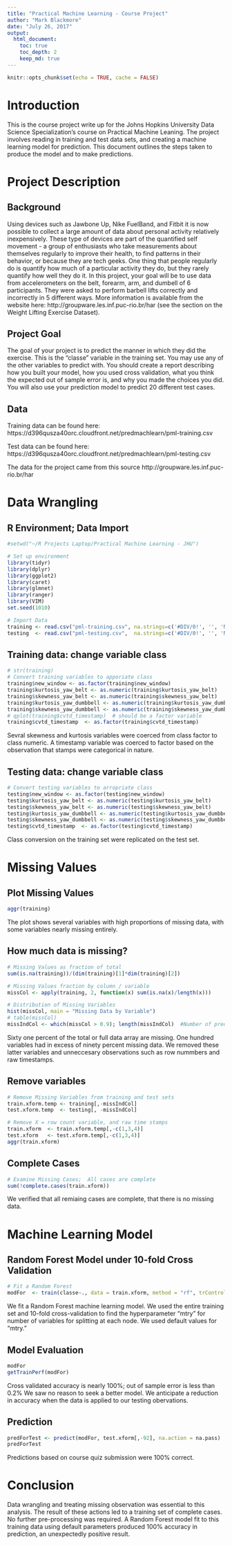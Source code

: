 ```yaml
---
title: "Practical Machine Learning - Course Project"
author: "Mark Blackmore"
date: "July 26, 2017"
output: 
  html_document:
    toc: true
    toc_depth: 2
    keep_md: true
---
```


```r
knitr::opts_chunk$set(echo = TRUE, cache = FALSE)
```
# Introduction
This is the course project write up for the Johns Hopkins University Data Science Specialization's course on Practical Machine Leaning.  The project involves reading in training and test data sets, and creating a machine learning model for prediction.  This document outlines the steps taken to produce the model and to make predictions.

# Project Description
## Background
Using devices such as Jawbone Up, Nike FuelBand, and Fitbit it is now possible to
collect a large amount of data about personal activity relatively inexpensively. These
type of devices are part of the quantified self movement - a group of enthusiasts who
take measurements about themselves regularly to improve their health, to find patterns
in their behavior, or because they are tech geeks. One thing that people regularly do is quantify how much of a particular activity they do, but they rarely quantify how well they do it. In this project, your goal will be to use data from accelerometers on the belt, forearm, arm, and dumbell of 6 participants. They were asked to perform barbell lifts correctly and incorrectly in 5 different ways. More information is available from the website here: http://groupware.les.inf.puc-rio.br/har (see the section on the Weight Lifting Exercise Dataset).

## Project Goal
The goal of your project is to predict the manner in which they did the exercise. This
is the "classe" variable in the training set. You may use any of the other variables to
predict with. You should create a report describing how you built your model, how you
used cross validation, what you think the expected out of sample error is, and why you
made the choices you did. You will also use your prediction model to predict 20 different test cases.

## Data
Training data can be found here:
https://d396qusza40orc.cloudfront.net/predmachlearn/pml-training.csv

Test data can be found here:
https://d396qusza40orc.cloudfront.net/predmachlearn/pml-testing.csv

The data for the project came from this source
http://groupware.les.inf.puc-rio.br/har

# Data Wrangling
## R Environment; Data Import
```r
#setwd("~/R Projects Laptop/Practical Machine Learning - JHU")
```
```r
# Set up environment
library(tidyr)
library(dplyr)
library(ggplot2)
library(caret)
library(glmnet)
library(ranger)
library(VIM)
set.seed(1010)

# Import Data
training <- read.csv("pml-training.csv", na.strings=c('#DIV/0!', '', 'NA'), stringsAsFactors = F)
testing  <- read.csv("pml-testing.csv",  na.strings=c('#DIV/0!', '', 'NA'), stringsAsFactors = F)
```

## Training data: change variable class
``` r
# str(training)
# Convert training variables to apporiate class
training$new_window <- as.factor(training$new_window)
training$kurtosis_yaw_belt <- as.numeric(training$kurtosis_yaw_belt)
training$skewness_yaw_belt <- as.numeric(training$skewness_yaw_belt)
training$kurtosis_yaw_dumbbell <- as.numeric(training$kurtosis_yaw_dumbbell)
training$skewness_yaw_dumbbell <- as.numeric(training$skewness_yaw_dumbbell)
# qplot(training$cvtd_timestamp)  # should be a factor variable
training$cvtd_timestamp  <- as.factor(training$cvtd_timestamp)
```
Sevral skewness and kurtosis variables were coerced from class factor to class numeric. A timestamp variable was coerced to factor based on the observation that stamps were categorical in nature.

## Testing data: change variable class
```r
# Convert testing variables to arropriate class
testing$new_window <- as.factor(testing$new_window)
testing$kurtosis_yaw_belt <- as.numeric(testing$kurtosis_yaw_belt)
testing$skewness_yaw_belt <- as.numeric(testing$skewness_yaw_belt)
testing$kurtosis_yaw_dumbbell <- as.numeric(testing$kurtosis_yaw_dumbbell)
testing$skewness_yaw_dumbbell <- as.numeric(testing$skewness_yaw_dumbbell)
testing$cvtd_timestamp  <- as.factor(testing$cvtd_timestamp)
```
Class conversion on the training set were replicated on the test set.

# Missing Values
## Plot Missing Values
```r
aggr(training)
```

The plot shows several variables with high proportions of missing data, with some variables nearly missing entirely.

## How much data is missing?
```r
# Missing Values as fraction of total
sum(is.na(training))/(dim(training)[1]*dim(training)[2]) 

# Missing Values fraction by column / variable
missCol <- apply(training, 2, function(x) sum(is.na(x)/length(x)))  

# Distribution of Missing Variables
hist(missCol, main = "Missing Data by Variable")
# table(missCol)
missIndCol <- which(missCol > 0.9); length(missIndCol)  #Number of predictors > 90% missing
```
Sixty one percent of the total or full data array are missing. One hundred variables had in excess of ninety percent missing data.  We removed these latter variables and unneccesary observations such as row nummbers and raw timestamps.  

## Remove variables
```r
# Remove Missing Variables from training and test sets
train.xform.temp <- training[,-missIndCol]
test.xform.temp  <- testing[, -missIndCol]

# Remove X = row count variable, and raw time stamps
train.xform  <- train.xform.temp[,-c(1,3,4)]
test.xform   <- test.xform.temp[,-c(1,3,4)]
aggr(train.xform)
```

## Complete Cases
```r
# Examine Missing Cases;  All cases are complete
sum(!complete.cases(train.xform))
```
We verified that all remiaing cases are complete, that there is no missing data.

# Machine Learning Model 
## Random Forest Model under 10-fold Cross Validation
```r
# Fit a Random Forest
modFor  <- train(classe~., data = train.xform, method = "rf", trControl = trainControl(method = "cv", number = 10, verboseIter = FALSE), na.action = na.pass)
```
We fit a Random Forest machine learning model.  We used the entire training set and 10-fold cross-validation to find the hyperparameter "mtry" for number of variables for splitting at each node. We used default values for "mtry."

## Model Evaluation
```r
modFor
getTrainPerf(modFor)
```
Cross validated accuracy is nearly 100%; out of sample error is less than 0.2%  We saw no reason to seek a better model.  We  anticipate a reduction in accuracy when the data is applied to our testing obervations.

## Prediction 
```r
predForTest <- predict(modFor, test.xform[,-92], na.action = na.pass)
predForTest
```
Predictions based on course quiz submission were 100% correct.

# Conclusion
Data wrangling and treating missing observation was essential to this analysis.  The result of these actions led to a training set of complete cases.  No further pre-processing was required. A Random Forest model fit to this training data using default parameters produced 100% accuracy in prediction, an unexpectedly positive result.
